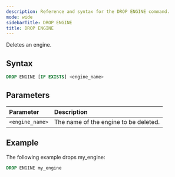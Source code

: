 ```yaml
---
description: Reference and syntax for the DROP ENGINE command.
mode: wide
sidebarTitle: DROP ENGINE
title: DROP ENGINE
---
```


Deletes an engine.

## Syntax

```sql
DROP ENGINE [IF EXISTS] <engine_name>
```
## Parameters 
   

| Parameter       | Description                           |
| :--------------- | :------------------------------------- |
| `<engine_name>` | The name of the engine to be deleted. |

## Example
The following example drops my_engine:

```sql
DROP ENGINE my_engine
```
